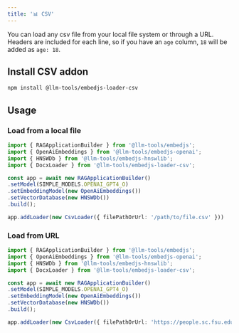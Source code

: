 ---
title: '📊 CSV'
---

You can load any csv file from your local file system or through a URL.
Headers are included for each line, so if you have an `age` column, `18` will be added as `age: 18`.

## Install CSV addon

```bash
npm install @llm-tools/embedjs-loader-csv
```

## Usage

### Load from a local file

```ts
import { RAGApplicationBuilder } from '@llm-tools/embedjs';
import { OpenAiEmbeddings } from '@llm-tools/embedjs-openai';
import { HNSWDb } from '@llm-tools/embedjs-hnswlib';
import { DocxLoader } from '@llm-tools/embedjs-loader-csv';

const app = await new RAGApplicationBuilder()
.setModel(SIMPLE_MODELS.OPENAI_GPT4_O)
.setEmbeddingModel(new OpenAiEmbeddings())
.setVectorDatabase(new HNSWDb())
.build();

app.addLoader(new CsvLoader({ filePathOrUrl: '/path/to/file.csv' }))
```

### Load from URL

```ts
import { RAGApplicationBuilder } from '@llm-tools/embedjs';
import { OpenAiEmbeddings } from '@llm-tools/embedjs-openai';
import { HNSWDb } from '@llm-tools/embedjs-hnswlib';
import { DocxLoader } from '@llm-tools/embedjs-loader-csv';

const app = await new RAGApplicationBuilder()
.setModel(SIMPLE_MODELS.OPENAI_GPT4_O)
.setEmbeddingModel(new OpenAiEmbeddings())
.setVectorDatabase(new HNSWDb())
.build();

app.addLoader(new CsvLoader({ filePathOrUrl: 'https://people.sc.fsu.edu/~jburkardt/data/csv/airtravel.csv' }))
```
